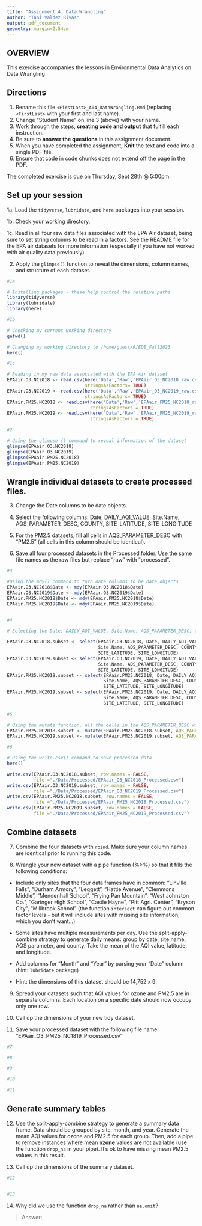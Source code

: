 ```yaml
---
title: "Assignment 4: Data Wrangling"
author: "Tani Valdez Rivas"
output: pdf_document
geometry: margin=2.54cm
---
```


## OVERVIEW

This exercise accompanies the lessons in Environmental Data Analytics on Data Wrangling 

## Directions

1. Rename this file `<FirstLast>_A04_DataWrangling.Rmd` (replacing `<FirstLast>` with your first and last name).
2. Change "Student Name" on line 3 (above) with your name.
3. Work through the steps, **creating code and output** that fulfill each instruction.
4. Be sure to **answer the questions** in this assignment document.
5. When you have completed the assignment, **Knit** the text and code into a single PDF file.
6. Ensure that code in code chunks does not extend off the page in the PDF.

The completed exercise is due on Thursday, Sept 28th @ 5:00pm.

## Set up your session 

1a. Load the `tidyverse`,  `lubridate`, and `here` packages into your session.

1b. Check your working directory.

1c. Read in all four raw data files associated with the EPA Air dataset, being sure to set string columns to be read in a factors. See the README file for the EPA air datasets for more information (especially if you have not worked with air quality data previously). 

2. Apply the `glimpse()` function to reveal the dimensions, column names, and structure of each dataset. 

```r
#1a 

# Installing packages - these help control the relative paths
library(tidyverse)
library(lubridate)
library(here)

#1b 

# Checking my current working directory
getwd()

# Changing my working directory to /home/guest/R/EDE_Fall2023
here()

#1c 

# Reading in my raw data associated with the EPA Air dataset
EPAair.O3.NC2018 <- read.csv(here('Data','Raw','EPAair_O3_NC2018_raw.csv'), 
                             stringsAsFactors= TRUE)
EPAair.O3.NC2019 <- read.csv(here('Data','Raw','EPAair_O3_NC2019_raw.csv'), 
                             stringsAsFactors= TRUE)
EPAair.PM25.NC2018 <- read.csv(here('Data','Raw','EPAair_PM25_NC2018_raw.csv'), 
                               stringsAsFactors = TRUE)
EPAair.PM25.NC2019 <- read.csv(here('Data','Raw','EPAair_PM25_NC2019_raw.csv'), 
                               stringsAsFactors = TRUE)

#2 

# Using the glimpse () command to reveal information of the dataset
glimpse(EPAair.O3.NC2018)
glimpse(EPAair.O3.NC2019)
glimpse(EPAair.PM25.NC2018)
glimpse(EPAair.PM25.NC2019)


```


## Wrangle individual datasets to create processed files.

3. Change the Date columns to be date objects.

4. Select the following columns: Date, DAILY_AQI_VALUE, Site.Name, AQS_PARAMETER_DESC, COUNTY, SITE_LATITUDE, SITE_LONGITUDE

5. For the PM2.5 datasets, fill all cells in AQS_PARAMETER_DESC with "PM2.5" (all cells in this column should be identical).

6. Save all four processed datasets in the Processed folder. Use the same file names as the raw files but replace "raw" with "processed".

```r
#3

#Using the mdy() command to turn date columns to be date objects
EPAair.O3.NC2018$Date <- mdy(EPAair.O3.NC2018$Date)
EPAair.O3.NC2019$Date <- mdy(EPAair.O3.NC2019$Date)
EPAair.PM25.NC2018$Date <- mdy(EPAair.PM25.NC2018$Date)
EPAair.PM25.NC2019$Date <- mdy(EPAair.PM25.NC2019$Date)


#4

# Selecting the Date, DAILY_AQI_VALUE, Site.Name, AQS_PARAMETER_DESC, COUNTY, SITE_LATITUDE, SITE_LONGITUDE columns

EPAair.O3.NC2018.subset <- select(EPAair.O3.NC2018, Date, DAILY_AQI_VALUE, 
                                  Site.Name, AQS_PARAMETER_DESC, COUNTY, 
                                  SITE_LATITUDE, SITE_LONGITUDE)
EPAair.O3.NC2019.subset <- select(EPAair.O3.NC2019, Date, DAILY_AQI_VALUE, 
                                  Site.Name, AQS_PARAMETER_DESC, COUNTY, 
                                  SITE_LATITUDE, SITE_LONGITUDE)
EPAair.PM25.NC2018.subset <- select(EPAair.PM25.NC2018, Date, DAILY_AQI_VALUE, 
                                    Site.Name, AQS_PARAMETER_DESC, COUNTY, 
                                    SITE_LATITUDE, SITE_LONGITUDE)
EPAair.PM25.NC2019.subset <- select(EPAair.PM25.NC2019, Date, DAILY_AQI_VALUE, 
                                    Site.Name, AQS_PARAMETER_DESC, COUNTY, 
                                    SITE_LATITUDE, SITE_LONGITUDE)

#5

# Using the mutate function, all the cells in the AQS_PARAMETER_DESC with be replaced with PM2.2
EPAair.PM25.NC2018.subset <- mutate(EPAair.PM25.NC2018.subset, AQS_PARAMETER_DESC = "PM2.5")
EPAair.PM25.NC2019.subset <- mutate(EPAair.PM25.NC2019.subset, AQS_PARAMETER_DESC = "PM2.5")

#6

# Using the write.csv() command to save processed data
here()

write.csv(EPAair.O3.NC2018.subset, row.names = FALSE, 
          file ="./Data/Processed/EPAair_O3_NC2018_Processed.csv")
write.csv(EPAair.O3.NC2019.subset, row.names = FALSE, 
          file ="./Data/Processed/EPAair_O3_NC2019_Processed.csv")
write.csv(EPAair.PM25.NC2018.subset, row.names = FALSE, 
          file ="./Data/Processed/EPAair_PM25_NC2018_Processed.csv")
write.csv(EPAair.PM25.NC2019.subset, row.names = FALSE, 
          file ="./Data/Processed/EPAair_PM25_NC2019_Processed.csv")


```


## Combine datasets

7. Combine the four datasets with `rbind`. Make sure your column names are identical prior to running this code.

8. Wrangle your new dataset with a pipe function (%>%) so that it fills the following conditions: 

  * Include only sites that the four data frames have in common: "Linville Falls", "Durham Armory", "Leggett", "Hattie Avenue", "Clemmons Middle", "Mendenhall School", "Frying Pan Mountain", "West Johnston Co.", "Garinger High School", "Castle Hayne", "Pitt Agri. Center", "Bryson City", "Millbrook School" (the function `intersect` can figure out common factor levels - but it will include sites with missing site information, which you don't want...) 

  * Some sites have multiple measurements per day. Use the split-apply-combine strategy to generate daily means: group by date, site name, AQS parameter, and county. Take the mean of the AQI value, latitude, and longitude.
  
  * Add columns for "Month" and "Year" by parsing your "Date" column (hint: `lubridate` package)
  
  * Hint: the dimensions of this dataset should be 14,752 x 9.

9. Spread your datasets such that AQI values for ozone and PM2.5 are in separate columns. Each location on a specific date should now occupy only one row.

10. Call up the dimensions of your new tidy dataset.

11. Save your processed dataset with the following file name: "EPAair_O3_PM25_NC1819_Processed.csv"

```r
#7 

#8 

#9

#10

#11

```


## Generate summary tables

12. Use the split-apply-combine strategy to generate a summary data frame. Data should be grouped by site, month, and year. Generate the mean AQI values for ozone and PM2.5 for each group. Then, add a pipe to remove instances where mean **ozone** values are not available (use the function `drop_na` in your pipe). It's ok to have missing mean PM2.5 values in this result. 

13. Call up the dimensions of the summary dataset.

```r

#12


#13


```

14. Why did we use the function `drop_na` rather than `na.omit`?

> Answer: 
